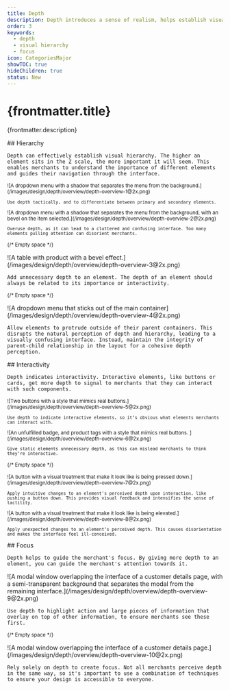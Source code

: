 ```yaml
---
title: Depth
description: Depth introduces a sense of realism, helps establish visual hierarchy, and creates focus.
order: 3
keywords:
  - depth
  - visual hierarchy
  - focus
icon: CategoriesMajor
showTOC: true
hideChildren: true
status: New
---
```


# {frontmatter.title}

<Lede>{frontmatter.description}</Lede>

<Subnav />

<LayoutSection card>
  <Text>
    ## Hierarchy

    Depth can effectively establish visual hierarchy. The higher an element sits in the Z scale, the more important it will seem. This enables merchants to understand the importance of different elements and guides their navigation through the interface.

  </Text>
  <Small variant="do">
    ![A dropdown menu with a shadow that separates the menu from the background.](/images/design/depth/overview/depth-overview-1@2x.png)

    Use depth tactically, and to differentiate between primary and secondary elements.

  </Small>
  <Small variant="dont">
    ![A dropdown menu with a shadow that separates the menu from the background, with an bevel on the item selected.](/images/design/depth/overview/depth-overview-2@2x.png)

    Overuse depth, as it can lead to a cluttered and confusing interface. Too many elements pulling attention can disorient merchants.

  </Small>

<Small>{/* Empty space */}</Small>

  <Large variant="dont">
    ![A table with product with a bevel effect.](/images/design/depth/overview/depth-overview-3@2x.png)

    Add unnecessary depth to an element. The depth of an element should always be related to its importance or interactivity.

  </Large>

<Small>{/* Empty space */}</Small>

  <Large variant="dont">
    ![A dropdown menu that sticks out of the main container](/images/design/depth/overview/depth-overview-4@2x.png)

    Allow elements to protrude outside of their parent containers. This disrupts the natural perception of depth and hierarchy, leading to a visually confusing interface. Instead, maintain the integrity of parent-child relationship in the layout for a cohesive depth perception.

  </Large>
</LayoutSection>

<LayoutSection card>
  <Text>
    ## Interactivity

    Depth indicates interactivity. Interactive elements, like buttons or cards, get more depth to signal to merchants that they can interact with such components.

  </Text>

  <Small variant="do">
    ![Two buttons with a style that mimics real buttons.](/images/design/depth/overview/depth-overview-5@2x.png)

    Use depth to indicate interactive elements, so it’s obvious what elements merchants can interact with.

  </Small>
  <Small variant="dont">
    ![An unfulfilled badge, and product tags with a style that mimics real buttons. ](/images/design/depth/overview/depth-overview-6@2x.png)

    Give static elements unnecessary depth, as this can mislead merchants to think they’re interactive.

  </Small>

<Small>{/* Empty space */}</Small>

  <Small variant="do">
    ![A button with a visual treatment that make it look like is being pressed down.](/images/design/depth/overview/depth-overview-7@2x.png)

    Apply intuitive changes to an element's perceived depth upon interaction, like pushing a button down. This provides visual feedback and intensifies the sense of tactility.

  </Small>
  <Small variant="dont">
    ![A button with a visual treatment that make it look like is being elevated.](/images/design/depth/overview/depth-overview-8@2x.png)

    Apply unexpected changes to an element’s perceived depth. This causes disorientation and makes the interface feel ill-conceived.

  </Small>
</LayoutSection>

<LayoutSection card>
  <Text>
    ## Focus

    Depth helps to guide the merchant's focus. By giving more depth to an element, you can guide the merchant's attention towards it.

  </Text>
  <Large variant="do">
    ![A modal window overlapping the interface of a customer details page, with a semi-transparent background that separates the modal from the remaining interface.](/images/design/depth/overview/depth-overview-9@2x.png)

    Use depth to highlight action and large pieces of information that overlay on top of other information, to ensure merchants see these first.

  </Large>

<Small>{/* Empty space */}</Small>

  <Large variant="dont">
    ![A modal window overlapping the interface of a customer details page.](/images/design/depth/overview/depth-overview-10@2x.png)

    Rely solely on depth to create focus. Not all merchants perceive depth in the same way, so it's important to use a combination of techniques to ensure your design is accessible to everyone.

  </Large>
</LayoutSection>
